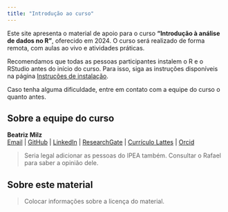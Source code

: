 ```yaml
---
title: "Introdução ao curso"
---
```


Este site apresenta o material de apoio para o curso **"Introdução à análise de dados no R"**, oferecido em 2024.
O curso será realizado de forma remota, com aulas ao vivo e atividades práticas.

:::{.callout-important}
Recomendamos que todas as pessoas participantes instalem o R e o RStudio antes do início do curso.
Para isso, siga as instruções disponíveis na página [Instruções de instalação](00_instrucoes_pre_curso.qmd).

Caso tenha alguma dificuldade, entre em contato com a equipe do curso o quanto antes.
:::



## Sobre a equipe do curso

**Beatriz Milz** <br>
[Email](mailto:milz.bea@gmail.com) | [GitHub](https://github.com/beatrizmilz) | [LinkedIn](https://www.linkedin.com/in/beatrizmilz/) |
[ResearchGate](https://www.researchgate.net/profile/Beatriz-Milz) | [Currículo Lattes](http://lattes.cnpq.br/5150665880581477) | [Orcid](https://orcid.org/0000-0002-3064-4486)


> Seria legal adicionar as pessoas do IPEA também. Consultar o Rafael para saber a opinião dele.

## Sobre este material

> Colocar informações sobre a licença do material.
